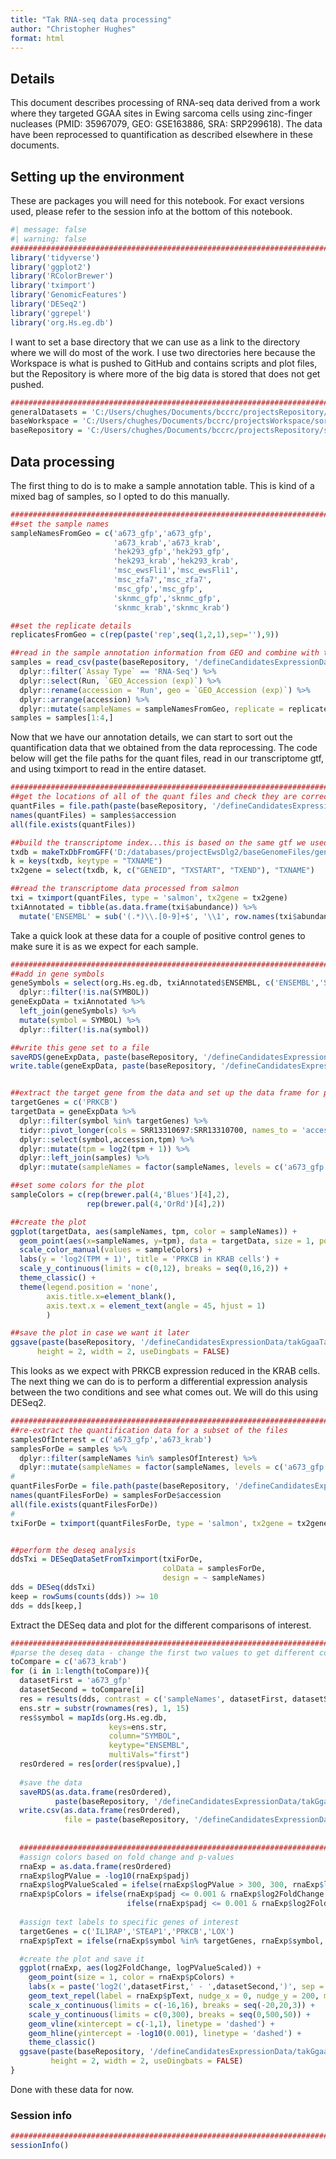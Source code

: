 ```yaml
---
title: "Tak RNA-seq data processing"
author: "Christopher Hughes"
format: html
---
```


## Details

This document describes processing of RNA-seq data derived from a work where they targeted GGAA sites in Ewing sarcoma cells using zinc-finger nucleases (PMID: 35967079, GEO: GSE163886, SRA: SRP299618). The data have been reprocessed to quantification as described elsewhere in these documents.

## Setting up the environment

These are packages you will need for this notebook. For exact versions used, please refer to the session info at the bottom of this notebook.

```r
#| message: false
#| warning: false
##########################################################################################
library('tidyverse')
library('ggplot2')
library('RColorBrewer')
library('tximport')
library('GenomicFeatures')
library('DESeq2')
library('ggrepel')
library('org.Hs.eg.db')
```

I want to set a base directory that we can use as a link to the directory where we will do most of the work. I use two directories here because the Workspace is what is pushed to GitHub and contains scripts and plot files, but the Repository is where more of the big data is stored that does not get pushed.

```r
##########################################################################################
generalDatasets = 'C:/Users/chughes/Documents/bccrc/projectsRepository/generalDatasets'
baseWorkspace = 'C:/Users/chughes/Documents/bccrc/projectsWorkspace/sorensenLab/relatedToEwsCrisprManuscript'
baseRepository = 'C:/Users/chughes/Documents/bccrc/projectsRepository/sorensenLab/relatedToEwsCrisprManuscript'
```

## Data processing

The first thing to do is to make a sample annotation table. This is kind of a mixed bag of samples, so I opted to do this manually.

```r
##########################################################################################
##set the sample names
sampleNamesFromGeo = c('a673_gfp','a673_gfp',
                       'a673_krab','a673_krab',
                       'hek293_gfp','hek293_gfp',
                       'hek293_krab','hek293_krab',
                       'msc_ewsFli1','msc_ewsFli1',
                       'msc_zfa7','msc_zfa7',
                       'msc_gfp','msc_gfp',
                       'sknmc_gfp','sknmc_gfp',
                       'sknmc_krab','sknmc_krab')

##set the replicate details
replicatesFromGeo = c(rep(paste('rep',seq(1,2,1),sep=''),9))

##read in the sample annotation information from GEO and combine with the above details
samples = read_csv(paste(baseRepository, '/defineCandidatesExpressionData/takGgaaTargetingRnaSeq/SraRunTable.txt',sep=''), show_col_types = FALSE) %>%
  dplyr::filter(`Assay Type` == 'RNA-Seq') %>%
  dplyr::select(Run, `GEO_Accession (exp)`) %>%
  dplyr::rename(accession = 'Run', geo = `GEO_Accession (exp)`) %>%
  dplyr::arrange(accession) %>%
  dplyr::mutate(sampleNames = sampleNamesFromGeo, replicate = replicatesFromGeo)
samples = samples[1:4,]
```

Now that we have our annotation details, we can start to sort out the quantification data that we obtained from the data reprocessing. The code below will get the file paths for the quant files, read in our transcriptome gtf, and using tximport to read in the entire dataset.

```r
##########################################################################################
##get the locations of all of the quant files and check they are correct
quantFiles = file.path(paste(baseRepository, '/defineCandidatesExpressionData/takGgaaTargetingRnaSeq/quants', sep = ''), samples$accession, 'quant.sf')
names(quantFiles) = samples$accession
all(file.exists(quantFiles))

##build the transcriptome index...this is based on the same gtf we used in the alignment process
txdb = makeTxDbFromGFF('D:/databases/projectEwsDlg2/baseGenomeFiles/genome.gtf')
k = keys(txdb, keytype = "TXNAME")
tx2gene = select(txdb, k, c("GENEID", "TXSTART", "TXEND"), "TXNAME")

##read the transcriptome data processed from salmon
txi = tximport(quantFiles, type = 'salmon', tx2gene = tx2gene)
txiAnnotated = tibble(as.data.frame(txi$abundance)) %>%
  mutate('ENSEMBL' = sub('(.*)\\.[0-9]+$', '\\1', row.names(txi$abundance)))
```

Take a quick look at these data for a couple of positive control genes to make sure it is as we expect for each sample. 

```r
##########################################################################################
##add in gene symbols
geneSymbols = select(org.Hs.eg.db, txiAnnotated$ENSEMBL, c('ENSEMBL','SYMBOL'), 'ENSEMBL') %>%
  dplyr::filter(!is.na(SYMBOL))
geneExpData = txiAnnotated %>%
  left_join(geneSymbols) %>%
  mutate(symbol = SYMBOL) %>%
  dplyr::filter(!is.na(symbol))

##write this gene set to a file
saveRDS(geneExpData, paste(baseRepository, '/defineCandidatesExpressionData/takGgaaTargetingRnaSeq/datasetOutputs/dataset_tpmExpression.rds', sep = ''))
write.table(geneExpData, paste(baseRepository, '/defineCandidatesExpressionData/takGgaaTargetingRnaSeq/datasetOutputs/dataset_tpmExpression.tsv', sep = ''), row.names = FALSE, col.names = TRUE, quote = FALSE, sep = '\t')


##extract the target gene from the data and set up the data frame for plotting
targetGenes = c('PRKCB')
targetData = geneExpData %>%
  dplyr::filter(symbol %in% targetGenes) %>%
  tidyr::pivot_longer(cols = SRR13310697:SRR13310700, names_to = 'accession', values_to = 'tpm') %>%
  dplyr::select(symbol,accession,tpm) %>%
  dplyr::mutate(tpm = log2(tpm + 1)) %>%
  dplyr::left_join(samples) %>%
  dplyr::mutate(sampleNames = factor(sampleNames, levels = c('a673_gfp','a673_krab')))

##set some colors for the plot
sampleColors = c(rep(brewer.pal(4,'Blues')[4],2),
                 rep(brewer.pal(4,'OrRd')[4],2))

##create the plot
ggplot(targetData, aes(sampleNames, tpm, color = sampleNames)) +
  geom_point(aes(x=sampleNames, y=tpm), data = targetData, size = 1, position = position_jitter(w = 0.1, h = 0)) +
  scale_color_manual(values = sampleColors) +
  labs(y = 'log2(TPM + 1)', title = 'PRKCB in KRAB cells') +
  scale_y_continuous(limits = c(0,12), breaks = seq(0,16,2)) +
  theme_classic() +
  theme(legend.position = 'none',
        axis.title.x=element_blank(),
        axis.text.x = element_text(angle = 45, hjust = 1)
        )

##save the plot in case we want it later
ggsave(paste(baseRepository, '/defineCandidatesExpressionData/takGgaaTargetingRnaSeq/plots/scatter_PRKCB_RnaExpressionLevels.pdf', sep = ''),
      height = 2, width = 2, useDingbats = FALSE)
```

This looks as we expect with PRKCB expression reduced in the KRAB cells. The next thing we can do is to perform a differential expression analysis between the two conditions and see what comes out. We will do this using DESeq2.

```r
##########################################################################################
##re-extract the quantification data for a subset of the files
samplesOfInterest = c('a673_gfp','a673_krab')
samplesForDe = samples %>%
  dplyr::filter(sampleNames %in% samplesOfInterest) %>%
  dplyr::mutate(sampleNames = factor(sampleNames, levels = c('a673_gfp','a673_krab')))
#
quantFilesForDe = file.path(paste(baseRepository, '/defineCandidatesExpressionData/takGgaaTargetingRnaSeq/quants', sep = ''), samplesForDe$accession, 'quant.sf')
names(quantFilesForDe) = samplesForDe$accession
all(file.exists(quantFilesForDe))
#
txiForDe = tximport(quantFilesForDe, type = 'salmon', tx2gene = tx2gene)


##perform the deseq analysis
ddsTxi = DESeqDataSetFromTximport(txiForDe,
                                  colData = samplesForDe,
                                  design = ~ sampleNames)
dds = DESeq(ddsTxi)
keep = rowSums(counts(dds)) >= 10
dds = dds[keep,]
```

Extract the DESeq data and plot for the different comparisons of interest.

```r
##########################################################################################
#parse the deseq data - change the first two values to get different comparisons
toCompare = c('a673_krab')
for (i in 1:length(toCompare)){
  datasetFirst = 'a673_gfp'
  datasetSecond = toCompare[i]
  res = results(dds, contrast = c('sampleNames', datasetFirst, datasetSecond))
  ens.str = substr(rownames(res), 1, 15)
  res$symbol = mapIds(org.Hs.eg.db,
                      keys=ens.str,
                      column="SYMBOL",
                      keytype="ENSEMBL",
                      multiVals="first")
  resOrdered = res[order(res$pvalue),]
  
  #save the data
  saveRDS(as.data.frame(resOrdered), 
          paste(baseRepository, '/defineCandidatesExpressionData/takGgaaTargetingRnaSeq/datasetOutputs/dataset_deseq2_', datasetFirst, '-', datasetSecond, '.rds', sep = ''))
  write.csv(as.data.frame(resOrdered), 
            file = paste(baseRepository, '/defineCandidatesExpressionData/takGgaaTargetingRnaSeq/datasetOutputs/dataset_deseq2_', datasetFirst, '-', datasetSecond, '.csv', sep = ''))
  
  
  ##########################################################################################
  #assign colors based on fold change and p-values
  rnaExp = as.data.frame(resOrdered)
  rnaExp$logPValue = -log10(rnaExp$padj)
  rnaExp$logPValueScaled = ifelse(rnaExp$logPValue > 300, 300, rnaExp$logPValue)
  rnaExp$pColors = ifelse(rnaExp$padj <= 0.001 & rnaExp$log2FoldChange >= 1, brewer.pal(4,'OrRd')[4], 
                          ifelse(rnaExp$padj <= 0.001 & rnaExp$log2FoldChange <= -1, brewer.pal(4,'GnBu')[4], brewer.pal(3,'Greys')[2]))
  
  #assign text labels to specific genes of interest
  targetGenes = c('IL1RAP','STEAP1','PRKCB','LOX')
  rnaExp$pText = ifelse(rnaExp$symbol %in% targetGenes, rnaExp$symbol, '')

  #create the plot and save it
  ggplot(rnaExp, aes(log2FoldChange, logPValueScaled)) +
    geom_point(size = 1, color = rnaExp$pColors) +
    labs(x = paste('log2(',datasetFirst,' - ',datasetSecond,')', sep = ''), y = '-log10(Adjusted p-value)', title = paste(datasetFirst,' vs ',datasetSecond, sep='')) +
    geom_text_repel(label = rnaExp$pText, nudge_x = 0, nudge_y = 200, max.overlaps = 55000, size = 2, segment.size = 0.25) +
    scale_x_continuous(limits = c(-16,16), breaks = seq(-20,20,3)) +
    scale_y_continuous(limits = c(0,300), breaks = seq(0,500,50)) +
    geom_vline(xintercept = c(-1,1), linetype = 'dashed') +
    geom_hline(yintercept = -log10(0.001), linetype = 'dashed') +
    theme_classic()
  ggsave(paste(baseRepository, '/defineCandidatesExpressionData/takGgaaTargetingRnaSeq/plots/scatter_deseq2_', datasetFirst, '-', datasetSecond, '.pdf', sep = ''),
         height = 2, width = 2, useDingbats = FALSE)
}
```

Done with these data for now.

### Session info

```r
##########################################################################################
sessionInfo()
```









